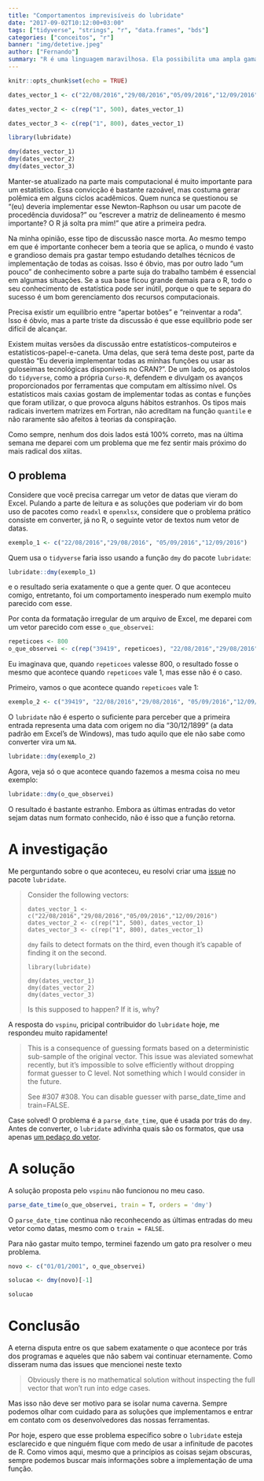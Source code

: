 ```yaml
---
title: "Comportamentos imprevisíveis do lubridate"
date: "2017-09-02T10:12:00+03:00"
tags: ["tidyverse", "strings", "r", "data.frames", "bds"]
categories: ["conceitos", "r"]
banner: "img/detetive.jpeg"
author: ["Fernando"]
summary: "R é uma linguagem maravilhosa. Ela possibilita uma ampla gama de aplicações interessantes. O seu maior trunfo está no rico ecossistema de pacotes, que são desenvolvidos e mantidos pela comunidade, sempre criativa na hora de lidar com os problemas. Entretanto, toda essa facilidade cobra um preço. Neste post vamos aprender que às vezes os programas não fazem exatamente o que estão dizendo que fazem."
---
```


```r
knitr::opts_chunk$set(echo = TRUE)

dates_vector_1 <- c("22/08/2016","29/08/2016","05/09/2016","12/09/2016")

dates_vector_2 <- c(rep("1", 500), dates_vector_1)

dates_vector_3 <- c(rep("1", 800), dates_vector_1)

library(lubridate)

dmy(dates_vector_1)
dmy(dates_vector_2)
dmy(dates_vector_3)
```

Manter-se atualizado na parte mais computacional é muito importante para um estatístico. Essa convicção é bastante razoável, mas costuma gerar polêmica em alguns ciclos acadêmicos. Quem nunca se questionou se "(eu) deveria implementar esse Newton-Raphson ou usar um pacote de procedência duvidosa?" ou "escrever a matriz de delineamento é mesmo importante? O R já solta pra mim!" que atire a primeira pedra.

Na minha opinião, esse tipo de discussão nasce morta. Ao mesmo tempo em que é importante conhecer bem a teoria que se aplica, o mundo é vasto e grandioso demais pra gastar tempo estudando detalhes técnicos de implementação de todas as coisas. Isso é óbvio, mas por outro lado "um pouco" de conhecimento sobre a parte suja do trabalho também é essencial em algumas situações. Se a sua base ficou grande demais para o R, todo o seu conhecimento de estatística pode ser inútil, porque o que te separa do sucesso é um bom gerenciamento dos recursos computacionais.

Precisa existir um equilíbrio entre "apertar botões" e "reinventar a roda". Isso é óbvio, mas a parte triste da discussão é que esse equilíbrio pode ser difícil de alcançar. 

Existem muitas versões da discussão entre estatísticos-computeiros e estatísticos-papel-e-caneta. Uma delas, que será tema deste post, parte da questão "Eu deveria implementar todas as minhas funções ou usar as guloseimas tecnológicas disponíveis no CRAN?". De um lado, os apóstolos do `tidyverse`, como a própria `Curso-R`, defendem e divulgam os avanços proporcionados por ferramentas que computam em altíssimo nível. Os estatísticos mais caxias gostam de implementar todas as contas e funções que foram utilizar, o que provoca alguns hábitos estranhos. Os tipos mais radicais invertem matrizes em Fortran, não acreditam na função `quantile` e não raramente são afeitos à teorias da conspiração.

Como sempre, nenhum dos dois lados está 100% correto, mas na última semana me deparei com um problema que me fez sentir mais próximo do mais radical dos xiitas.

## O problema

Considere que você precisa carregar um vetor de datas que vieram do Excel. Pulando a parte de leitura e as soluções que poderiam vir do bom uso de pacotes como `readxl` e `openxlsx`, considere que o problema prático consiste em converter, já no R, o seguinte vetor de textos num vetor de datas.

```r

exemplo_1 <- c("22/08/2016","29/08/2016", "05/09/2016","12/09/2016")

```

Quem usa o `tidyverse` faria isso usando a função `dmy` do pacote `lubridate`:

```r

lubridate::dmy(exemplo_1)

```

e o resultado seria exatamente o que a gente quer. O que aconteceu comigo, entretanto, foi um comportamento inesperado num exemplo muito parecido com esse. 

Por conta da formatação irregular de um arquivo de Excel, me deparei com um vetor parecido com esse `o_que_observei`:

```r

repeticoes <- 800
o_que_observei <- c(rep("39419", repeticoes), "22/08/2016","29/08/2016", "05/09/2016","12/09/2016")

```

Eu imaginava que, quando `repeticoes` valesse 800, o resultado fosse o mesmo que acontece quando `repeticoes` vale 1, mas esse não é o caso.

Primeiro, vamos o que acontece quando `repeticoes` vale 1:

```r

exemplo_2 <- c("39419", "22/08/2016","29/08/2016", "05/09/2016","12/09/2016")

```

O `lubridate` não é esperto o suficiente para perceber que a primeira entrada representa uma data com origem no dia "30/12/1899" (a data padrão em Excel's de Windows), mas tudo aquilo que ele não sabe como converter vira um `NA`.

```r
lubridate::dmy(exemplo_2)
```

Agora, veja só o que acontece quando fazemos a mesma coisa no meu exemplo:

```r
lubridate::dmy(o_que_observei)
```

O resultado é bastante estranho. Embora as últimas entradas do vetor sejam datas num formato conhecido, não é isso que a função retorna.

# A investigação

Me perguntando sobre o que aconteceu, eu resolvi criar uma [issue](http://127.0.0.1:4321/blog/2017/07/29/2017-07-29-comportamentos-estranhos-lubridate/) no pacote `lubridate`.

> Consider the following vectors: 
> 
> ```
> dates_vector_1 <- c("22/08/2016","29/08/2016","05/09/2016","12/09/2016")
> dates_vector_2 <- c(rep("1", 500), dates_vector_1)
> dates_vector_3 <- c(rep("1", 800), dates_vector_1)
> ```
> 
> `dmy` fails to detect formats on the third, even though it's capable of finding it on the second.
> 
> ```
> library(lubridate)
> 
> dmy(dates_vector_1)
> dmy(dates_vector_2)
> dmy(dates_vector_3)
> ```
>
> Is this supposed to happen? If it is, why?

A resposta do `vspinu`, pricipal contribuidor do `lubridate` hoje, me respondeu muito rapidamente!

> This is a consequence of guessing formats based on a deterministic sub-sample of the original vector. This issue was aleviated somewhat recently, but it's impossible to solve efficiently without dropping format guesser to C level. Not something which I would consider in the future.
> 
> See #307 #308. You can disable guesser with parse_date_time and train=FALSE.

Case solved! O problema é a `parse_date_time`, que é usada por trás do `dmy`. Antes de converter, o `lubridate` adivinha quais são os formatos, que usa apenas [um pedaço do vetor](https://github.com/tidyverse/lubridate/issues/307).

# A solução

A solução proposta pelo `vspinu` não funcionou no meu caso.

```r
parse_date_time(o_que_observei, train = T, orders = 'dmy')
```

O `parse_date_time` continua não reconhecendo as últimas entradas do meu vetor como datas, mesmo com o `train = FALSE`. 

Para não gastar muito tempo, terminei fazendo um gato pra resolver o meu problema.

```r
novo <- c("01/01/2001", o_que_observei)

solucao <- dmy(novo)[-1]

solucao
```

# Conclusão

A eterna disputa entre os que sabem exatamente o que acontece por trás dos programas e aqueles que não sabem vai continuar eternamente. Como disseram numa das issues que mencionei neste texto

> Obviously there is no mathematical solution without inspecting the full vector that won't run into edge cases.

Mas isso não deve ser motivo para se isolar numa caverna. Sempre podemos olhar com cuidado para as soluções que implementamos e entrar em contato com os desenvolvedores das nossas ferramentas.

Por hoje, espero que esse problema específico sobre o `lubridate` esteja esclarecido e que ninguém fique com medo de usar a infinitude de pacotes de R. Como vimos aqui, mesmo que a princípios as coisas sejam obscuras, sempre podemos buscar mais informações sobre a implementação de uma função.
